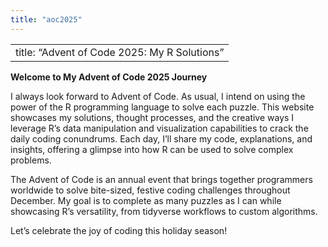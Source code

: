 ```yaml
---
title: "aoc2025"
---
```

---
title: "Advent of Code 2025: My R Solutions"
---

**Welcome to My Advent of Code 2025 Journey**

I always look forward to Advent of Code. As usual, I intend on using the power of the R programming language to solve each puzzle. This website showcases my solutions, thought processes, and the creative ways I leverage R’s data manipulation and visualization capabilities to crack the daily coding conundrums. Each day, I’ll share my code, explanations, and insights, offering a glimpse into how R can be used to solve complex problems.

The Advent of Code is an annual event that brings together programmers worldwide to solve bite-sized, festive coding challenges throughout December. My goal is to complete as many puzzles as I can while showcasing R’s versatility, from tidyverse workflows to custom algorithms. 

Let’s celebrate the joy of coding this holiday season!
